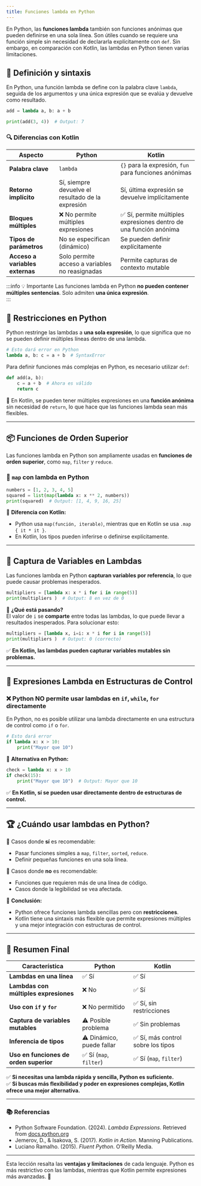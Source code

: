 ```yaml
---
title: Funciones lambda en Python
---
```


<ReadingTime />
<GithubRepoLink user="r8vnhill" repo="" />

En Python, las **funciones lambda** también son funciones anónimas que pueden definirse en una sola línea. Son útiles cuando se requiere una función simple sin necesidad de declararla explícitamente con `def`. Sin embargo, en comparación con Kotlin, las lambdas en Python tienen varias limitaciones.

## 📌 Definición y sintaxis

En Python, una función lambda se define con la palabra clave `lambda`, seguida de los argumentos y una única expresión que se evalúa y devuelve como resultado.

```python showLineNumbers title="lambda_example.py"
add = lambda a, b: a + b

print(add(3, 4))  # Output: 7
```

### 🔍 Diferencias con Kotlin

| Aspecto                 | Python                          | Kotlin                           |
|-------------------------|--------------------------------|---------------------------------|
| **Palabra clave**       | `lambda`                       | `{}` para la expresión, `fun` para funciones anónimas |
| **Retorno implícito**   | Sí, siempre devuelve el resultado de la expresión | Sí, última expresión se devuelve implícitamente |
| **Bloques múltiples**   | ❌ No permite múltiples expresiones | ✅ Sí, permite múltiples expresiones dentro de una función anónima |
| **Tipos de parámetros** | No se especifican (dinámico)  | Se pueden definir explícitamente |
| **Acceso a variables externas** | Solo permite acceso a variables no reasignadas | Permite capturas de contexto mutable |

:::info 💡 Importante
Las funciones lambda en Python **no pueden contener múltiples sentencias**. Solo admiten **una única expresión**.  
:::

## 📏 Restricciones en Python

Python restringe las lambdas a **una sola expresión**, lo que significa que no se pueden definir múltiples líneas dentro de una lambda.

```python showLineNumbers title="invalid_lambda.py"
# Esto dará error en Python
lambda a, b: c = a + b  # SyntaxError
```

Para definir funciones más complejas en Python, es necesario utilizar `def`:

```python showLineNumbers title="valid_function.py"
def add(a, b):
    c = a + b  # Ahora es válido
    return c
```

🔹 En Kotlin, se pueden tener múltiples expresiones en una **función anónima** sin necesidad de `return`, lo que hace que las funciones lambda sean más flexibles.

---

## 📦 Funciones de Orden Superior

Las funciones lambda en Python son ampliamente usadas en **funciones de orden superior**, como `map`, `filter` y `reduce`.

### 🔹 `map` con lambda en Python

```python showLineNumbers title="map_example.py"
numbers = [1, 2, 3, 4, 5]
squared = list(map(lambda x: x ** 2, numbers))
print(squared)  # Output: [1, 4, 9, 16, 25]
```

📌 **Diferencia con Kotlin:**  
- Python usa `map(función, iterable)`, mientras que en Kotlin se usa `.map { it * it }`.
- En Kotlin, los tipos pueden inferirse o definirse explícitamente.

---

## 🔎 **Captura de Variables en Lambdas**

Las funciones lambda en Python **capturan variables por referencia**, lo que puede causar problemas inesperados.

```python showLineNumbers title="closure.py"
multipliers = [lambda x: x * i for i in range(5)]
print(multipliers )  # Output: 8 en vez de 0
```

📌 **¿Qué está pasando?**  
El valor de `i` se **comparte** entre todas las lambdas, lo que puede llevar a resultados inesperados. Para solucionar esto:

```python showLineNumbers title="fix_closure.py"
multipliers = [lambda x, i=i: x * i for i in range(5)]
print(multipliers )  # Output: 0 (correcto)
```

✅ **En Kotlin, las lambdas pueden capturar variables mutables sin problemas.**

---

## 🚀 **Expresiones Lambda en Estructuras de Control**

### ❌ **Python NO permite usar lambdas en `if`, `while`, `for` directamente**
En Python, no es posible utilizar una lambda directamente en una estructura de control como `if` o `for`.

```python showLineNumbers title="invalid_lambda_control.py"
# Esto dará error
if lambda x: x > 10:
    print("Mayor que 10")
```

🔹 **Alternativa en Python:**
```python showLineNumbers title="valid_lambda_control.py"
check = lambda x: x > 10
if check(15):
    print("Mayor que 10")  # Output: Mayor que 10
```

✅ **En Kotlin, sí se pueden usar directamente dentro de estructuras de control.**

---

## 🏆 **¿Cuándo usar lambdas en Python?**
🔹 Casos donde **sí** es recomendable:
- Pasar funciones simples a `map`, `filter`, `sorted`, `reduce`.
- Definir pequeñas funciones en una sola línea.

🔹 Casos donde **no** es recomendable:
- Funciones que requieren más de una línea de código.
- Casos donde la legibilidad se vea afectada.

📌 **Conclusión:**
- Python ofrece funciones lambda sencillas pero con **restricciones**.
- Kotlin tiene una sintaxis más flexible que permite expresiones múltiples y una mejor integración con estructuras de control.

---

## 🎯 **Resumen Final**

| Característica             | Python                           | Kotlin                           |
|---------------------------|--------------------------------|---------------------------------|
| **Lambdas en una línea**  | ✅ Sí                          | ✅ Sí                          |
| **Lambdas con múltiples expresiones** | ❌ No  | ✅ Sí                          |
| **Uso con `if` y `for`**  | ❌ No permitido                | ✅ Sí, sin restricciones       |
| **Captura de variables mutables** | ⚠️ Posible problema | ✅ Sin problemas |
| **Inferencia de tipos**   | ⚠️ Dinámico, puede fallar | ✅ Sí, más control sobre los tipos |
| **Uso en funciones de orden superior** | ✅ Sí (`map`, `filter`) | ✅ Sí (`map`, `filter`) |

✅ **Si necesitas una lambda rápida y sencilla, Python es suficiente.**  
✅ **Si buscas más flexibilidad y poder en expresiones complejas, Kotlin ofrece una mejor alternativa.**

---

### 📚 **Referencias**
- Python Software Foundation. (2024). *Lambda Expressions*. Retrieved from [docs.python.org](https://docs.python.org/3/tutorial/controlflow.html#lambda-expressions)
- Jemerov, D., & Isakova, S. (2017). *Kotlin in Action*. Manning Publications.
- Luciano Ramalho. (2015). *Fluent Python*. O’Reilly Media.

---

Esta lección resalta las **ventajas y limitaciones** de cada lenguaje. Python es más restrictivo con las lambdas, mientras que Kotlin permite expresiones más avanzadas. 🚀